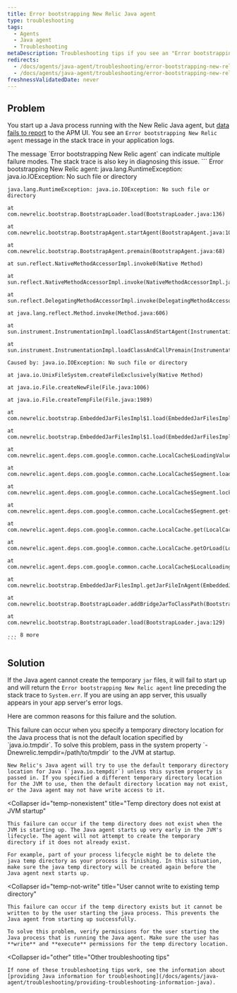 ```yaml
---
title: Error bootstrapping New Relic Java agent
type: troubleshooting
tags:
  - Agents
  - Java agent
  - Troubleshooting
metaDescription: Troubleshooting tips if you see an "Error bootstrapping New Relic agent" message with your Java app.
redirects:
  - /docs/agents/java-agent/troubleshooting/error-bootstrapping-new-relic-java-agent
  - /docs/agents/java-agent/troubleshooting/error-bootstrapping-new-relic-agent
freshnessValidatedDate: never
---
```


## Problem

You start up a Java process running with the New Relic Java agent, but [data fails to report](/docs/agents/java-agent/troubleshooting/no-data-appears-java) to the APM UI. You see an `Error bootstrapping New Relic agent` message in the stack trace in your application logs.

<Callout variant="important">
  The message `Error bootstrapping New Relic agent` can indicate multiple failure modes. The stack trace is also key in diagnosing this issue.
</Callout>

<CollapserGroup>
  <Collapser
    id="stack-trace-example"
    title="Example stack trace when bootstrapping the Java agent"
  >
    ```
    Error bootstrapping New Relic agent: java.lang.RuntimeException: java.io.IOException: No such file or directory

    java.lang.RuntimeException: java.io.IOException: No such file or directory

    at com.newrelic.bootstrap.BootstrapLoader.load(BootstrapLoader.java:136)

    at com.newrelic.bootstrap.BootstrapAgent.startAgent(BootstrapAgent.java:100)

    at com.newrelic.bootstrap.BootstrapAgent.premain(BootstrapAgent.java:68)

    at sun.reflect.NativeMethodAccessorImpl.invoke0(Native Method)

    at sun.reflect.NativeMethodAccessorImpl.invoke(NativeMethodAccessorImpl.java:57)

    at sun.reflect.DelegatingMethodAccessorImpl.invoke(DelegatingMethodAccessorImpl.java:43)

    at java.lang.reflect.Method.invoke(Method.java:606)

    at sun.instrument.InstrumentationImpl.loadClassAndStartAgent(InstrumentationImpl.java:382)

    at sun.instrument.InstrumentationImpl.loadClassAndCallPremain(InstrumentationImpl.java:397)

    Caused by: java.io.IOException: No such file or directory

    at java.io.UnixFileSystem.createFileExclusively(Native Method)

    at java.io.File.createNewFile(File.java:1006)

    at java.io.File.createTempFile(File.java:1989)

    at com.newrelic.bootstrap.EmbeddedJarFilesImpl$1.load(EmbeddedJarFilesImpl.java:36)

    at com.newrelic.bootstrap.EmbeddedJarFilesImpl$1.load(EmbeddedJarFilesImpl.java:26)

    at com.newrelic.agent.deps.com.google.common.cache.LocalCache$LoadingValueReference.loadFuture(LocalCache.java:3542)

    at com.newrelic.agent.deps.com.google.common.cache.LocalCache$Segment.loadSync(LocalCache.java:2323)

    at com.newrelic.agent.deps.com.google.common.cache.LocalCache$Segment.lockedGetOrLoad(LocalCache.java:2286)

    at com.newrelic.agent.deps.com.google.common.cache.LocalCache$Segment.get(LocalCache.java:2201)

    at com.newrelic.agent.deps.com.google.common.cache.LocalCache.get(LocalCache.java:3953)

    at com.newrelic.agent.deps.com.google.common.cache.LocalCache.getOrLoad(LocalCache.java:3957)

    at com.newrelic.agent.deps.com.google.common.cache.LocalCache$LocalLoadingCache.get(LocalCache.java:4875)

    at com.newrelic.bootstrap.EmbeddedJarFilesImpl.getJarFileInAgent(EmbeddedJarFilesImpl.java:66)

    at com.newrelic.bootstrap.BootstrapLoader.addBridgeJarToClassPath(BootstrapLoader.java:73)

    at com.newrelic.bootstrap.BootstrapLoader.load(BootstrapLoader.java:129)

    ... 8 more
    ```
  </Collapser>
</CollapserGroup>

## Solution

If the Java agent cannot create the temporary `jar` files, it will fail to start up and will return the `Error bootstrapping New Relic agent` line preceding the stack trace to `System.err`. If you are using an app server, this usually appears in your app server's error logs.

Here are common reasons for this failure and the solution.

<CollapserGroup>
  <Collapser
    id="temp-not-default"
    title="Temp directory is different from java.io.tempdir system property"
  >
    This failure can occur when you specify a temporary directory location for the Java process that is not the default location specified by `java.io.tmpdir`. To solve this problem, pass in the system property `-Dnewrelic.tempdir=/path/to/tmpdir` to the JVM at startup.

    New Relic's Java agent will try to use the default temporary directory location for Java (`java.io.tempdir`) unless this system property is passed in. If you specified a different temporary directory location for the JVM to use, then the default directory location may not exist, or the Java agent may not have write access to it.
  </Collapser>

  <Collapser
    id="temp-nonexistent"
    title="Temp directory does not exist at JVM startup"
  >
    This failure can occur if the temp directory does not exist when the JVM is starting up. The Java agent starts up very early in the JVM's lifecycle. The agent will not attempt to create the temporary directory if it does not already exist.

    For example, part of your process lifecycle might be to delete the java temp directory as your process is finishing. In this situation, make sure the java temp directory will be created again before the Java agent next starts up.
  </Collapser>

  <Collapser
    id="temp-not-write"
    title="User cannot write to existing temp directory"
  >
    This failure can occur if the temp directory exists but it cannot be written to by the user starting the java process. This prevents the Java agent from starting up successfully.

    To solve this problem, verify permissions for the user starting the Java process that is running the Java agent. Make sure the user has **write** and **execute** permissions for the temp directory location.
  </Collapser>

  <Collapser
    id="other"
    title="Other troubleshooting tips"
  >
    If none of these troubleshooting tips work, see the information about [providing Java information for troubleshooting](/docs/agents/java-agent/troubleshooting/providing-troubleshooting-information-java).
  </Collapser>
</CollapserGroup>
